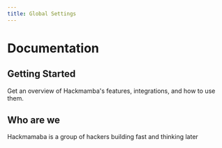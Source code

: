 ```yaml
---
title: Global Settings 
---
```


# Documentation

## Getting Started

Get an overview of Hackmamba's features, integrations, and how to use them.

## Who are we 

Hackmamaba is a group of hackers building fast and thinking later 